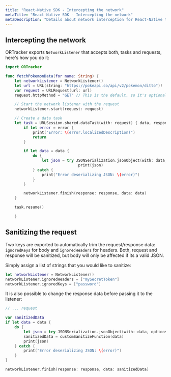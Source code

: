 ```yaml
---
title: "React-Native SDK - Intercepting the network"
metaTitle: "React-Native SDK - Intercepting the network"
metaDescription: "Details about network interception for React-Native tracker"
---
```


## Intercepting the network

ORTracker exports `NetworkListener` that accepts both, tasks and requests, here's how you do it:

```swift
import ORTracker

func fetchPokemonData(for name: String) {
    let networkListener = NetworkListener()
    let url = URL(string: "https://pokeapi.co/api/v2/pokemon/ditto")!
    var request = URLRequest(url: url)
    request.httpMethod = "GET" // This is the default, so it's optional in this case.

    // Start the network listener with the request
    networkListener.start(request: request)

    // Create a data task
    let task = URLSession.shared.dataTask(with: request) { data, response, error in
        if let error = error {
            print("Error: \(error.localizedDescription)")
            return
        }

        if let data = data {
            do {
                let json = try JSONSerialization.jsonObject(with: data, options: [])
								print(json)
            } catch {
                print("Error deserializing JSON: \(error)")
            }
        }

        networkListener.finish(response: response, data: data)
    }

    task.resume()

	}
```

## Sanitizing the request

Two keys are exported to automatically trim the request/response data: `ignoredKeys` for body and `ignoredHeaders` for headers. Both, request and response will be sanitized, but body will only be affected if its a valid JSON.

Simply assign a list of strings that you would like to sanitize:

```swift
let networkListener = NetworkListener()
networkListener.ignoredHeaders = ["mySecretToken"]
networkListener.ignoredKeys = ["password"]
```

It is also possible to change the response data before passing it to the listener:

```swift
// ... request

var sanitizedData
if let data = data {
	do {
		let json = try JSONSerialization.jsonObject(with: data, options: [])
		sanitizedData = customSanitizeFunction(data)
		print(json)
	} catch {
		print("Error deserializing JSON: \(error)")
	}
}

networkListener.finish(response: response, data: sanitizedData)
```
